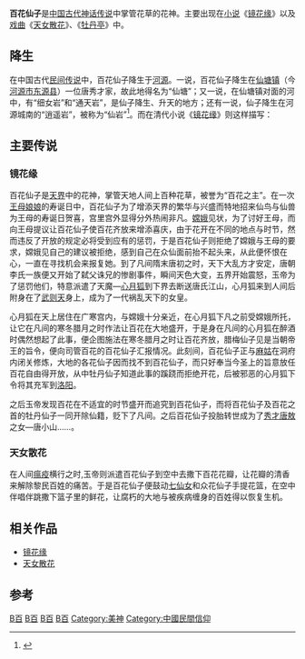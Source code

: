 {{道教}}
'''百花仙子'''是[[中国古代|中国古代]][[神话|神话]][[传说|传说]]中掌管花草的花神。主要出现在[[小说|小说]]《[[镜花缘|镜花缘]]》以及[[戏曲|戏曲]]《[[天女散花|天女散花]]》、《[[牡丹亭|牡丹亭]]》中。

== 降生 ==
在中国古代[[民间传说|民间传说]]中，百花仙子降生于[[河源|河源]]。一说，百花仙子降生在[[仙塘镇|仙塘镇]]（今[[河源市|河源市]][[东源县|东源县]]）一位唐秀才家，故此地得名为“仙塘”；又一说，在仙塘镇对面的河中，有“细女岩”和“通天岩”，是仙子降生、升天的地方；还有一说，仙子降生在河源城南的“逍遥岩”，被称为“仙岩”<ref>{{cite news| language =zh-hans| author =黄东| url =http://www.heyuan.cn/system/Article/ShowArticle.asp?ArticleID=33841| title =“百花仙子”降生河源的传说| publisher =河源网| date =2009年7月25日| accessdate =2010年9月11日}}{{Dead link|date=2018年6月 |bot=InternetArchiveBot |fix-attempted=no }}</ref>。而在清代小说《[[镜花缘|镜花缘]]》则这样描写：
{{Cquote 2|百花仙子投胎降生在岭南循州海丰郡河源县的唐秀才家。这位唐秀才，名敖、表字以亭，原配久已去世，继妻林氏。某晚林氏梦登五彩峭壁，醒来即生了一女，临产，异香满室，似花香胜花香，三日之中，时刻变换，竟有百种香气，邻居无不称奇……}}

== 主要传说 ==
===镜花缘===
百花仙子是[[天界|天界]]中的花神，掌管天地人间上百种花草，被誉为“百花之主”。在一次[[王母娘娘|王母娘娘]]的寿诞日中，百花仙子为了增添天界的繁华与兴盛而特地招来仙鸟与仙兽为王母的寿诞日贺喜，宫里宫外显得分外热闹非凡。[[嫦娥|嫦娥]]见状，为了讨好王母，而向王母提议让百花仙子使百花齐放来增添喜庆，由于花开在不同的地点与时节，然而违反了开放的规定必将受到应有的惩罚，于是百花仙子则拒绝了嫦娥与王母的要求，嫦娥见自己的建议被拒绝，感到自己在众仙面前抬不起头来，从此便怀恨在心，一直在寻找机会来报复她。到了凡间隋末唐初之时，天下大乱方才安定，唐朝李氏一族便又开始了弑父诛兄的惨剧事件，瞬间天色大变，五界开始震怒，玉帝为了惩罚他们，特意派遣了天魔—[[心月狐|心月狐]]到下界去断送唐氏江山，心月狐来到人间后附身在了[[武则天|武则天]]身上，成为了一代祸乱天下的女皇。

心月狐在天上居住在广寒宫内，与嫦娥十分亲近，在心月狐下凡之前受嫦娥所托，让它在凡间的寒冬腊月之时作法让百花在大地盛开，于是身在凡间的心月狐在醉酒时偶然想起了此事，便企图施法在寒冬腊月之时让百花齐放，腊梅仙子见是当朝帝王的旨令，便向司管百花的百花仙子汇报情况。此刻间，百花仙子正与[[麻姑|麻姑]]在洞府内闭关修炼，大地的各花仙子因而找不到百花仙子，而只好奉当今圣上的旨意放任百花自由得开放，从中牡丹仙子知道此事的蹊跷而拒绝开花，后被邪恶的心月狐下令将其充军到[[洛阳|洛阳]]。

之后玉帝发现百花在不适宜的时节盛开而追究到百花仙子，而将百花仙子及百花之首的牡丹仙子一同开除仙籍，贬下了凡间。之后百花仙子投胎转世成为了[[秀才|秀才]][[唐敖|唐敖]]之女—唐小山……。

===天女散花===
在人间[[瘟疫|瘟疫]]横行之时,玉帝则派遣百花仙子到空中去撒下百花花瓣，让花瓣的清香来解除黎民百姓的痛苦。于是百花仙子便鼓动[[七仙女|七仙女]]和众花仙子手提花篮，在空中伴唱伴跳撒下篮子里的鲜花，让腐朽的大地与被疾病缠身的百姓得以恢复生机。

== 相关作品 ==
* [[镜花缘|镜花缘]]
* [[天女散花|天女散花]]

== 参考 ==
{{reflist}}

[[Category:道教神祇|B百]]
[[Category:文学角色|B百]]
[[Category:花神|B百]]
[[Category:中国女神|B百]]
[[Category:美神|Category:美神]]
[[Category:中國民間信仰|Category:中國民間信仰]]